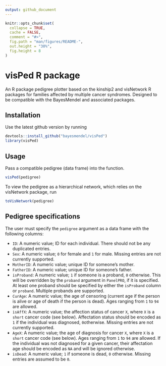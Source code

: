 ```yaml
---
output: github_document
---
```


<!-- README.md is generated from README.Rmd. Please edit that file -->

```r
knitr::opts_chunk$set(
  collapse = TRUE,
  cache = FALSE,
  comment = "#>",
  fig.path = "man/figures/README-",
  out.height = "30%",
  fig.height = 8
)
```


# visPed R package

An R package pedigree plotter based on the kinship2 and visNetwork R packages for families affected by multiple cancer syndromes. Designed to be compatible with the BayesMendel and associated packages.

## Installation

Use the latest github version by running

```r
devtools::install_github("bayesmendel/visPed")
library(visPed)
```

## Usage

Pass a compatible pedigree (data frame) into the function.

```r
visPed(pedigree)
```

To view the pedigree as a hierarchical network, which relies on the visNetwork package, run
```r
toVisNetwork(pedigree)
```

## Pedigree specifications

The user must specify the `pedigree` argument as a data frame with the following columns: 

- `ID`: A numeric value; ID for each individual. There should not be any duplicated entries. 
- `Sex`: A numeric value; `0` for female and `1` for male. Missing entries are not currently supported. 
- `MotherID`: A numeric value; unique ID for someone's mother. 
- `FatherID`: A numeric value; unique ID for someone's father. 
- `isProband`: A numeric value; `1` if someone is a proband, `0` otherwise. This will be overridden by the `proband` argument in `PanelPRO`, if it is specified. At least one proband should be specified by either the `isProband` column or `proband`. Multiple probands are supported. 
- `CurAge`: A numeric value; the age of censoring (current age if the person is alive or age of death if the person is dead). Ages ranging from `1` to `94` are allowed. 
- `isAffX`: A numeric value; the affection status of cancer `X`, where `X` is a `short` cancer code (see below). Affectation status should be encoded as `1` if the individual was diagnosed, `0 `otherwise. Missing entries are not currently supported. 
- `AgeX`: A numeric value; the age of diagnosis for cancer `X`, where `X` is a `short` cancer code (see below). Ages ranging from `1` to `94` are allowed. If the individual was not diagnosed for a given cancer, their affectation age should be encoded as `NA` and will be ignored otherwise. 
- `isDead`: A numeric value; `1` if someone is dead, `0` otherwise. Missing entries are assumed to be `0`. 
